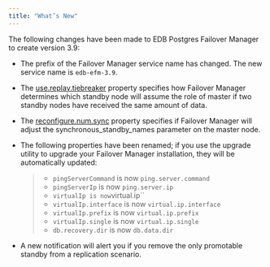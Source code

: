 ```yaml
---
title: "What’s New"
---
```


<div id="whats_new" class="registered_link"></div>


The following changes have been made to EDB Postgres Failover Manager to create version 3.9:

-   The prefix of the Failover Manager service name has changed. The new service name is `edb-efm-3.9`.

-   The [use.replay.tiebreaker](04_configuring_efm/01_cluster_properties/#use_replay_tiebreaker) property specifies how Failover Manager determines which standby node will assume the role of master if two standby nodes have received the same amount of data.

-   The [reconfigure.num.sync](04_configuring_efm/01_cluster_properties/#reconfigure_num_sync) property specifies if Failover Manager will adjust the synchronous\_standby\_names parameter on the master node.

-   The following properties have been renamed; if you use the upgrade utility to upgrade your Failover Manager installation, they will be automatically updated:

    > -   `pingServerCommand` is now `ping.server.command`
    > -   `pingServerIp` is now `ping.server.ip`
    > -   `virtualIp is now`virtual.ip\`\`
    > -   `virtualIp.interface` is now `virtual.ip.interface`
    > -   `virtualIp.prefix` is now `virtual.ip.prefix`
    > -   `virtualIp.single` is now `virtual.ip.single`
    > -   `db.recovery.dir` is now `db.data.dir`

-   A new notification will alert you if you remove the only promotable standby from a replication scenario.
